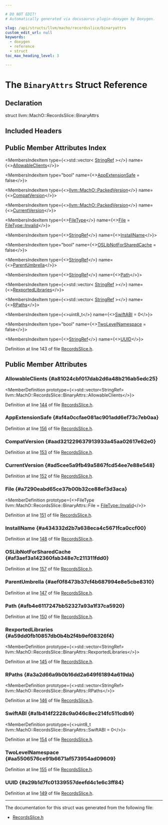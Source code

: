 ```yaml
---

# DO NOT EDIT!
# Automatically generated via docusaurus-plugin-doxygen by Doxygen.

slug: /api/structs/llvm/macho/recordsslice/binaryattrs
custom_edit_url: null
keywords:
  - doxygen
  - reference
  - struct
toc_max_heading_level: 3

---
```





# The `BinaryAttrs` Struct Reference

<DoxygenPage pluginConfig={pluginConfig}>



## Declaration

<CodeBlock>struct llvm::MachO::RecordsSlice::BinaryAttrs</CodeBlock>

## Included Headers

<IncludesList>
<IncludesListItem
  filePath="llvm/TextAPI/RecordsSlice.h"
  permalink="/docs/api/files/include/include/llvm/include/llvm/textapi/recordsslice-h"
  isLocal="true" />
</IncludesList>

## Public Member Attributes Index

<MembersIndex>

<MembersIndexItem
  type={<>std::vector&lt; <a href="/docs/api/classes/llvm/stringref">StringRef</a> &gt;</>}
  name={<><a href="#a81024cbf017dab2d6a48b216ab5edc25">AllowableClients</a></>}>
</MembersIndexItem>

<MembersIndexItem
  type="bool"
  name={<><a href="#af4a0ccfae081ac901add6ef73c7eb0aa">AppExtensionSafe</a> = false</>}>
</MembersIndexItem>

<MembersIndexItem
  type={<><a href="/docs/api/classes/llvm/macho/packedversion">llvm::MachO::PackedVersion</a></>}
  name={<><a href="#aad321229637913933a45aa02617e62e0">CompatVersion</a></>}>
</MembersIndexItem>

<MembersIndexItem
  type={<><a href="/docs/api/classes/llvm/macho/packedversion">llvm::MachO::PackedVersion</a></>}
  name={<><a href="#ad5cee5a9fb49a5867fcd54ee7e88e548">CurrentVersion</a></>}>
</MembersIndexItem>

<MembersIndexItem
  type={<><a href="/docs/api/namespaces/llvm/macho/#a11849daa1b55a8c00390b349546112e7">FileType</a></>}
  name={<><a href="#a7290eabd65ce37b00b32ce88ef3d3aca">File</a> = <a href="/docs/api/namespaces/llvm/macho/#a11849daa1b55a8c00390b349546112e7a48d53340ae80e1c1862548611e92c864">FileType::Invalid</a></>}>
</MembersIndexItem>

<MembersIndexItem
  type={<><a href="/docs/api/classes/llvm/stringref">StringRef</a></>}
  name={<><a href="#a434332d2b7a638eca4c5671fca0ccf00">InstallName</a></>}>
</MembersIndexItem>

<MembersIndexItem
  type="bool"
  name={<><a href="#af3aef3a142360fab348e7c211311fdd0">OSLibNotForSharedCache</a> = false</>}>
</MembersIndexItem>

<MembersIndexItem
  type={<><a href="/docs/api/classes/llvm/stringref">StringRef</a></>}
  name={<><a href="#aef0f8473b37cf4b687994e8e5cbe8310">ParentUmbrella</a></>}>
</MembersIndexItem>

<MembersIndexItem
  type={<><a href="/docs/api/classes/llvm/stringref">StringRef</a></>}
  name={<><a href="#afb4e6117247bb52327a93a1f37ca5920">Path</a></>}>
</MembersIndexItem>

<MembersIndexItem
  type={<>std::vector&lt; <a href="/docs/api/classes/llvm/stringref">StringRef</a> &gt;</>}
  name={<><a href="#a59dd0fb10857db0b4b2f4b9ef08326f4">RexportedLibraries</a></>}>
</MembersIndexItem>

<MembersIndexItem
  type={<>std::vector&lt; <a href="/docs/api/classes/llvm/stringref">StringRef</a> &gt;</>}
  name={<><a href="#a3a2d66a9b0b16dd2a649f61894a619da">RPaths</a></>}>
</MembersIndexItem>

<MembersIndexItem
  type={<>uint8&#95;t</>}
  name={<><a href="#a1b414f2228c9a046c8ec214fc511cdb9">SwiftABI</a> = 0</>}>
</MembersIndexItem>

<MembersIndexItem
  type="bool"
  name={<><a href="#aa5506576ce91b6671af573954ad09609">TwoLevelNamespace</a> = false</>}>
</MembersIndexItem>

<MembersIndexItem
  type={<><a href="/docs/api/classes/llvm/stringref">StringRef</a></>}
  name={<><a href="#a29b1d7fc01339557deefd4c1e6c3ff84">UUID</a></>}>
</MembersIndexItem>

</MembersIndex>


Definition at line 143 of file <a href="/docs/api/files/include/include/llvm/include/llvm/textapi/recordsslice-h">RecordsSlice.h</a>.

<SectionDefinition>

## Public Member Attributes

### AllowableClients {#a81024cbf017dab2d6a48b216ab5edc25}

<MemberDefinition
  prototype={<>std::vector&lt;StringRef&gt; llvm::MachO::RecordsSlice::BinaryAttrs::AllowableClients</>}>

Definition at line <a href="/docs/api/files/include/include/llvm/include/llvm/textapi/recordsslice-h/#l00144">144</a> of file <a href="/docs/api/files/include/include/llvm/include/llvm/textapi/recordsslice-h">RecordsSlice.h</a>.
</MemberDefinition>

### AppExtensionSafe {#af4a0ccfae081ac901add6ef73c7eb0aa}

<MemberDefinition
  prototype="bool llvm::MachO::RecordsSlice::BinaryAttrs::AppExtensionSafe = false">

Definition at line <a href="/docs/api/files/include/include/llvm/include/llvm/textapi/recordsslice-h/#l00156">156</a> of file <a href="/docs/api/files/include/include/llvm/include/llvm/textapi/recordsslice-h">RecordsSlice.h</a>.
</MemberDefinition>

### CompatVersion {#aad321229637913933a45aa02617e62e0}

<MemberDefinition
  prototype="llvm::MachO::PackedVersion llvm::MachO::RecordsSlice::BinaryAttrs::CompatVersion">

Definition at line <a href="/docs/api/files/include/include/llvm/include/llvm/textapi/recordsslice-h/#l00153">153</a> of file <a href="/docs/api/files/include/include/llvm/include/llvm/textapi/recordsslice-h">RecordsSlice.h</a>.
</MemberDefinition>

### CurrentVersion {#ad5cee5a9fb49a5867fcd54ee7e88e548}

<MemberDefinition
  prototype="llvm::MachO::PackedVersion llvm::MachO::RecordsSlice::BinaryAttrs::CurrentVersion">

Definition at line <a href="/docs/api/files/include/include/llvm/include/llvm/textapi/recordsslice-h/#l00152">152</a> of file <a href="/docs/api/files/include/include/llvm/include/llvm/textapi/recordsslice-h">RecordsSlice.h</a>.
</MemberDefinition>

### File {#a7290eabd65ce37b00b32ce88ef3d3aca}

<MemberDefinition
  prototype={<>FileType llvm::MachO::RecordsSlice::BinaryAttrs::File = <a href="/docs/api/namespaces/llvm/macho/#a11849daa1b55a8c00390b349546112e7a48d53340ae80e1c1862548611e92c864">FileType::Invalid</a></>}>

Definition at line <a href="/docs/api/files/include/include/llvm/include/llvm/textapi/recordsslice-h/#l00151">151</a> of file <a href="/docs/api/files/include/include/llvm/include/llvm/textapi/recordsslice-h">RecordsSlice.h</a>.
</MemberDefinition>

### InstallName {#a434332d2b7a638eca4c5671fca0ccf00}

<MemberDefinition
  prototype="StringRef llvm::MachO::RecordsSlice::BinaryAttrs::InstallName">

Definition at line <a href="/docs/api/files/include/include/llvm/include/llvm/textapi/recordsslice-h/#l00148">148</a> of file <a href="/docs/api/files/include/include/llvm/include/llvm/textapi/recordsslice-h">RecordsSlice.h</a>.
</MemberDefinition>

### OSLibNotForSharedCache {#af3aef3a142360fab348e7c211311fdd0}

<MemberDefinition
  prototype="bool llvm::MachO::RecordsSlice::BinaryAttrs::OSLibNotForSharedCache = false">

Definition at line <a href="/docs/api/files/include/include/llvm/include/llvm/textapi/recordsslice-h/#l00157">157</a> of file <a href="/docs/api/files/include/include/llvm/include/llvm/textapi/recordsslice-h">RecordsSlice.h</a>.
</MemberDefinition>

### ParentUmbrella {#aef0f8473b37cf4b687994e8e5cbe8310}

<MemberDefinition
  prototype="StringRef llvm::MachO::RecordsSlice::BinaryAttrs::ParentUmbrella">

Definition at line <a href="/docs/api/files/include/include/llvm/include/llvm/textapi/recordsslice-h/#l00147">147</a> of file <a href="/docs/api/files/include/include/llvm/include/llvm/textapi/recordsslice-h">RecordsSlice.h</a>.
</MemberDefinition>

### Path {#afb4e6117247bb52327a93a1f37ca5920}

<MemberDefinition
  prototype="StringRef llvm::MachO::RecordsSlice::BinaryAttrs::Path">

Definition at line <a href="/docs/api/files/include/include/llvm/include/llvm/textapi/recordsslice-h/#l00150">150</a> of file <a href="/docs/api/files/include/include/llvm/include/llvm/textapi/recordsslice-h">RecordsSlice.h</a>.
</MemberDefinition>

### RexportedLibraries {#a59dd0fb10857db0b4b2f4b9ef08326f4}

<MemberDefinition
  prototype={<>std::vector&lt;StringRef&gt; llvm::MachO::RecordsSlice::BinaryAttrs::RexportedLibraries</>}>

Definition at line <a href="/docs/api/files/include/include/llvm/include/llvm/textapi/recordsslice-h/#l00145">145</a> of file <a href="/docs/api/files/include/include/llvm/include/llvm/textapi/recordsslice-h">RecordsSlice.h</a>.
</MemberDefinition>

### RPaths {#a3a2d66a9b0b16dd2a649f61894a619da}

<MemberDefinition
  prototype={<>std::vector&lt;StringRef&gt; llvm::MachO::RecordsSlice::BinaryAttrs::RPaths</>}>

Definition at line <a href="/docs/api/files/include/include/llvm/include/llvm/textapi/recordsslice-h/#l00146">146</a> of file <a href="/docs/api/files/include/include/llvm/include/llvm/textapi/recordsslice-h">RecordsSlice.h</a>.
</MemberDefinition>

### SwiftABI {#a1b414f2228c9a046c8ec214fc511cdb9}

<MemberDefinition
  prototype={<>uint8&#95;t llvm::MachO::RecordsSlice::BinaryAttrs::SwiftABI = 0</>}>

Definition at line <a href="/docs/api/files/include/include/llvm/include/llvm/textapi/recordsslice-h/#l00154">154</a> of file <a href="/docs/api/files/include/include/llvm/include/llvm/textapi/recordsslice-h">RecordsSlice.h</a>.
</MemberDefinition>

### TwoLevelNamespace {#aa5506576ce91b6671af573954ad09609}

<MemberDefinition
  prototype="bool llvm::MachO::RecordsSlice::BinaryAttrs::TwoLevelNamespace = false">

Definition at line <a href="/docs/api/files/include/include/llvm/include/llvm/textapi/recordsslice-h/#l00155">155</a> of file <a href="/docs/api/files/include/include/llvm/include/llvm/textapi/recordsslice-h">RecordsSlice.h</a>.
</MemberDefinition>

### UUID {#a29b1d7fc01339557deefd4c1e6c3ff84}

<MemberDefinition
  prototype="StringRef llvm::MachO::RecordsSlice::BinaryAttrs::UUID">

Definition at line <a href="/docs/api/files/include/include/llvm/include/llvm/textapi/recordsslice-h/#l00149">149</a> of file <a href="/docs/api/files/include/include/llvm/include/llvm/textapi/recordsslice-h">RecordsSlice.h</a>.
</MemberDefinition>

</SectionDefinition>

<hr/>

The documentation for this struct was generated from the following file:

<ul>
<li><a href="/docs/api/files/include/include/llvm/include/llvm/textapi/recordsslice-h">RecordsSlice.h</a></li>
</ul>

</DoxygenPage>
